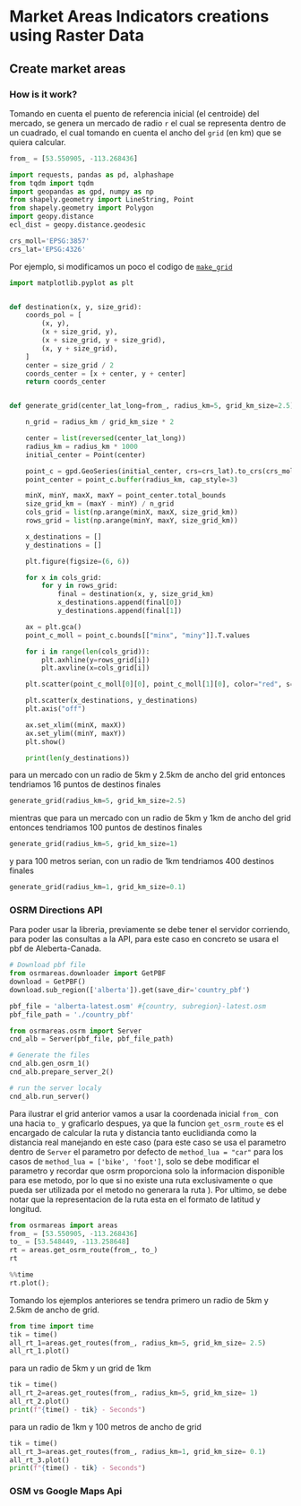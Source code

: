

# Market Areas Indicators creations using Raster Data

## Create market areas

### How is it work?

Tomando en cuenta el puento de referencia inicial (el centroide) del mercado, 
se genera un mercado de radio `r` el cual se representa dentro de un cuadrado, 
el cual tomando en cuenta el ancho del `grid` (en km) que se quiera calcular. 



```python
from_ = [53.550905, -113.268436]
```


```python
import requests, pandas as pd, alphashape
from tqdm import tqdm
import geopandas as gpd, numpy as np
from shapely.geometry import LineString, Point
from shapely.geometry import Polygon
import geopy.distance
ecl_dist = geopy.distance.geodesic

crs_moll='EPSG:3857'
crs_lat='EPSG:4326'

```


Por ejemplo, si modificamos un poco el codigo de [`make_grid`](https://github.com/alexanderquispe/osrm_python/blob/main/osrmareas/areas.py)

```python
import matplotlib.pyplot as plt


def destination(x, y, size_grid):
    coords_pol = [
        (x, y),
        (x + size_grid, y),
        (x + size_grid, y + size_grid),
        (x, y + size_grid),
    ]
    center = size_grid / 2
    coords_center = [x + center, y + center]
    return coords_center


def generate_grid(center_lat_long=from_, radius_km=5, grid_km_size=2.5):

    n_grid = radius_km / grid_km_size * 2

    center = list(reversed(center_lat_long))
    radius_km = radius_km * 1000
    initial_center = Point(center)

    point_c = gpd.GeoSeries(initial_center, crs=crs_lat).to_crs(crs_moll)
    point_center = point_c.buffer(radius_km, cap_style=3)

    minX, minY, maxX, maxY = point_center.total_bounds
    size_grid_km = (maxY - minY) / n_grid
    cols_grid = list(np.arange(minX, maxX, size_grid_km))
    rows_grid = list(np.arange(minY, maxY, size_grid_km))

    x_destinations = []
    y_destinations = []

    plt.figure(figsize=(6, 6))

    for x in cols_grid:
        for y in rows_grid:
            final = destination(x, y, size_grid_km)
            x_destinations.append(final[0])
            y_destinations.append(final[1])

    ax = plt.gca()
    point_c_moll = point_c.bounds[["minx", "miny"]].T.values

    for i in range(len(cols_grid)):
        plt.axhline(y=rows_grid[i])
        plt.axvline(x=cols_grid[i])

    plt.scatter(point_c_moll[0][0], point_c_moll[1][0], color="red", s=200)

    plt.scatter(x_destinations, y_destinations)
    plt.axis("off")

    ax.set_xlim((minX, maxX))
    ax.set_ylim((minY, maxY))
    plt.show()

    print(len(y_destinations))


```




para un mercado con un radio de 5km y 2.5km de ancho del grid entonces tendriamos 16 puntos de destinos finales


```python
generate_grid(radius_km=5, grid_km_size=2.5)
```

mientras que para un mercado con un radio de 5km y 1km de ancho del grid entonces tendriamos 100 puntos de destinos finales


```python
generate_grid(radius_km=5, grid_km_size=1)
```

y para 100 metros serian, con un radio de 1km tendriamos 400 destinos finales

```python
generate_grid(radius_km=1, grid_km_size=0.1)
```


### OSRM Directions API

Para poder usar la libreria, previamente se debe tener el servidor corriendo, para poder las consultas a la API, para este caso en concreto se usara el pbf de Aleberta-Canada.



```python
# Download pbf file
from osrmareas.downloader import GetPBF
download = GetPBF()
download.sub_region(['alberta']).get(save_dir='country_pbf')

pbf_file = 'alberta-latest.osm' #{country, subregion}-latest.osm
pbf_file_path = './country_pbf'

from osrmareas.osrm import Server
cnd_alb = Server(pbf_file, pbf_file_path)
```

```python
# Generate the files
cnd_alb.gen_osrm_1()
cnd_alb.prepare_server_2()
```

```python
# run the server localy
cnd_alb.run_server()
```


Para ilustrar el grid anterior vamos a usar la coordenada inicial `from_` con una hacia `to_` y graficarlo despues, ya que la funcion `get_osrm_route` es el encargado de calcular la ruta y distancia tanto euclidianda como la distancia real manejando en este caso (para este caso se usa el parametro dentro de `Server` el parametro por defecto de `method_lua = "car"` para los casos de `method_lua = ['bike', 'foot']`, solo se debe modificar el parametro y recordar que osrm proporciona solo la informacion disponible para ese metodo, por lo que si no existe una ruta exclusivamente o que pueda ser utilizada por el metodo no generara la ruta ). Por ultimo, se debe notar que la representacion de la ruta esta en el formato de latitud y longitud.

```python
from osrmareas import areas
from_ = [53.550905, -113.268436]
to_ = [53.548449, -113.258648]
rt = areas.get_osrm_route(from_, to_)
rt
```

```python
%%time
rt.plot();
```


Tomando los ejemplos anteriores se tendra primero un radio de 5km y 2.5km de ancho de grid.


```python
from time import time
tik = time()
all_rt_1=areas.get_routes(from_, radius_km=5, grid_km_size= 2.5)
all_rt_1.plot()


```

para un radio de 5km y un grid de 1km


```python
tik = time()
all_rt_2=areas.get_routes(from_, radius_km=5, grid_km_size= 1)
all_rt_2.plot()
print(f"{time() - tik} - Seconds")
```

para un radio de 1km y 100 metros de ancho de grid

```python
tik = time()
all_rt_3=areas.get_routes(from_, radius_km=1, grid_km_size= 0.1)
all_rt_3.plot()
print(f"{time() - tik} - Seconds")
```



### OSM vs Google Maps Api



### 
